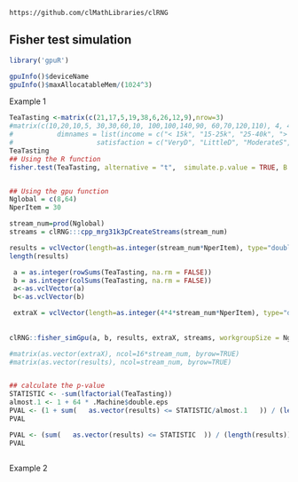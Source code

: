 <!--
%\VignetteEngine{knitr::knitr}
%\VignetteIndexEntry{Fisher test}
-->

`https://github.com/clMathLibraries/clRNG`


## Fisher test simulation

```r
library('gpuR')
```

```r
gpuInfo()$deviceName
gpuInfo()$maxAllocatableMem/(1024^3)
```

Example 1
```r
TeaTasting <-matrix(c(21,17,5,19,38,6,26,12,9),nrow=3)
#matrix(c(10,20,10,5, 30,30,60,10, 100,100,140,90, 60,70,120,110), 4, 4,
#           dimnames = list(income = c("< 15k", "15-25k", "25-40k", "> 40k"),
#                     satisfaction = c("VeryD", "LittleD", "ModerateS", "VeryS")))
TeaTasting
## Using the R function 
fisher.test(TeaTasting, alternative = "t",  simulate.p.value = TRUE, B = 1e5)


## Using the gpu function
Nglobal = c(8,64)
NperItem = 30

stream_num=prod(Nglobal)
streams = clRNG:::cpp_mrg31k3pCreateStreams(stream_num)

results = vclVector(length=as.integer(stream_num*NperItem), type="double")
length(results)

 a = as.integer(rowSums(TeaTasting, na.rm = FALSE))
 b = as.integer(colSums(TeaTasting, na.rm = FALSE))
 a<-as.vclVector(a)
 b<-as.vclVector(b)

 extraX = vclVector(length=as.integer(4*4*stream_num*NperItem), type="double")
 
 
clRNG::fisher_simGpu(a, b, results, extraX, streams, workgroupSize = Nglobal)

#matrix(as.vector(extraX), ncol=16*stream_num, byrow=TRUE)
#matrix(as.vector(results), ncol=stream_num, byrow=TRUE)


## calculate the p-value
STATISTIC <- -sum(lfactorial(TeaTasting))
almost.1 <- 1 + 64 * .Machine$double.eps
PVAL <- (1 + sum(   as.vector(results) <= STATISTIC/almost.1   )) / (length(results) + 1)
PVAL

PVAL <- (sum(   as.vector(results) <= STATISTIC  )) / (length(results))
PVAL
 
```


Example 2
```{}


```































